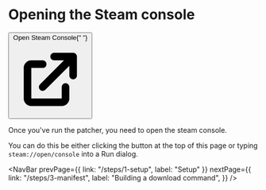 
<Head>
  <title>Downgrade step 3 - Opening the Steam console</title>
</Head>

# Opening the Steam console

<div className="not-prose flex">
  <a href="steam://open/console">
    <Button highlighted>
      Open Steam Console{" "}
      <svg
        xmlns="http://www.w3.org/2000/svg"
        className="h-5 w-5"
        viewBox="0 0 20 20"
        fill="currentColor"
      >
        <path d="M11 3a1 1 0 100 2h2.586l-6.293 6.293a1 1 0 101.414 1.414L15 6.414V9a1 1 0 102 0V4a1 1 0 00-1-1h-5z" />
        <path d="M5 5a2 2 0 00-2 2v8a2 2 0 002 2h8a2 2 0 002-2v-3a1 1 0 10-2 0v3H5V7h3a1 1 0 000-2H5z" />
      </svg>
    </Button>
  </a>
</div>

Once you've run the patcher, you need to open the steam console.

You can do this be either clicking the button at the top of this page or typing `steam://open/console` into a Run dialog.

<NavBar
  prevPage={{ link: "/steps/1-setup", label: "Setup" }}
  nextPage={{
    link: "/steps/3-manifest",
    label: "Building a download command",
  }}
/>
